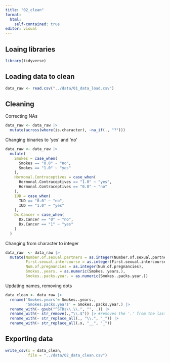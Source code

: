 ```yaml
---
title: "02_clean"
format:
  html:
    self-contained: true
editor: visual
---
```


## Loaing libraries

```r
library(tidyverse)
```

## Loading data to clean

```r
data_raw <- read.csv("../data/01_data_load.csv")
```

## Cleaning

Correcting NAs

```r
data_raw <- data_raw |>
  mutate(across(where(is.character), ~na_if(., "?")))
```

Changing binaries to 'yes' and 'no'

```r
data_raw <- data_raw |>
  mutate(
    Smokes = case_when(
      Smokes == "0.0" ~ "no",
      Smokes == "1.0" ~ "yes"
    ),
    Hormonal.Contraceptives = case_when(
      Hormonal.Contraceptives == "1.0" ~ "yes",
      Hormonal.Contraceptives == "0.0" ~ "no"
    ),
    IUD = case_when(
      IUD == "0.0" ~ "no",
      IUD == "1.0" ~ "yes"
    ),
    Dx.Cancer = case_when(
      Dx.Cancer == "0" ~ "no",
      Dx.Cancer == "1" ~ "yes"
    )
  )
```

Changing from character to integer

```r
data_raw  <- data_raw |> 
  mutate(Number.of.sexual.partners = as.integer(Number.of.sexual.partners),
         First.sexual.intercourse = as.integer(First.sexual.intercourse),
         Num.of.pregnancies = as.integer(Num.of.pregnancies),
         Smokes..years. = as.numeric(Smokes..years.),
         Smokes..packs.year. = as.numeric(Smokes..packs.year.))
```

Updating names, removing dots

```r
data_clean <- data_raw |> 
  rename('Smokes.years'= Smokes..years.,
         'Smokes.packs.years' = Smokes..packs.year.) |> 
  rename_with(~ gsub("^STDs\\.\\.", "", .)) |>
  rename_with(~ str_remove(.,"\\.$")) |> #removes the '.' from the last word in columns
  rename_with(~ str_replace_all(., "\\.", "_")) |> 
  rename_with(~ str_replace_all(.x, "__", "_"))
```

## Exporting data

```r
write_csv(x = data_clean,
          file = "../data/02_data_clean.csv")
```
